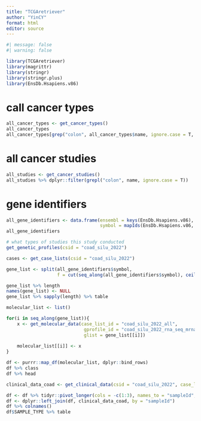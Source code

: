 ```yaml
---
title: "TCGAretriever"
author: "YinCY"
format: html
editor: source
---
```


```r
#| message: false
#| warning: false

library(TCGAretriever)
library(magrittr)
library(stringr)
library(stringr.plus)
library(EnsDb.Hsapiens.v86)
```

# call cancer types

```r
all_cancer_types <- get_cancer_types()
all_cancer_types
all_cancer_types[grep("colon", all_cancer_types$name, ignore.case = T, value = F), ]
```

# all cancer studies

```r
all_studies <- get_cancer_studies()
all_studies %>% dplyr::filter(grepl("colon", name, ignore.case = T))
```

# gene identifiers

```r
all_gene_identifiers <- data.frame(ensembl = keys(EnsDb.Hsapiens.v86), 
                                   symbol = mapIds(EnsDb.Hsapiens.v86, keys = keys(EnsDb.Hsapiens.v86), keytype = "GENEID", column = "SYMBOL"))
all_gene_identifiers
```

```r
# what types of studies this study conducted
get_genetic_profiles(csid = "coad_silu_2022")
```

```r
cases <- get_case_lists(csid = "coad_silu_2022")

gene_list <- split(all_gene_identifiers$symbol, 
                   f = cut(seq_along(all_gene_identifiers$symbol), ceiling(nrow(all_gene_identifiers)/500)))

gene_list %>% length
names(gene_list) <- NULL
gene_list %>% sapply(length) %>% table

molecular_list <- list()

for(i in seq_along(gene_list)){
    x <- get_molecular_data(case_list_id = "coad_silu_2022_all", 
                             gprofile_id = "coad_silu_2022_rna_seq_mrna", 
                             glist = gene_list[[i]])
    
    molecular_list[[i]] <- x
}

df <- purrr::map_df(molecular_list, dplyr::bind_rows)
df %>% class
df %>% head
```

```r
clinical_data_coad <- get_clinical_data(csid = "coad_silu_2022", case_list_id = "coad_silu_2022_all")
```

```r
df <- df %>% tidyr::pivot_longer(cols = -c(1:3), names_to = "sampleId", values_to = "value")
df <- dplyr::left_join(df, clinical_data_coad, by = "sampleId")
df %>% colnames()
df$SAMPLE_TYPE %>% table
```

